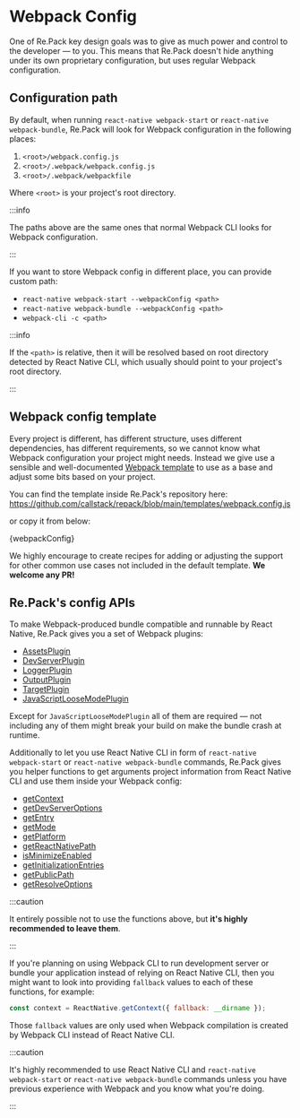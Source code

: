 
# Webpack Config

One of Re.Pack key design goals was to give as much power and control to the developer — to you.
This means that Re.Pack doesn't hide anything under its own proprietary configuration, but uses regular Webpack configuration.

## Configuration path

By default, when running `react-native webpack-start` or `react-native webpack-bundle`, Re.Pack will look for Webpack configuration in the following places:

1. `<root>/webpack.config.js`
2. `<root>/.webpack/webpack.config.js`
3. `<root>/.webpack/webpackfile`

Where `<root>` is your project's root directory.

:::info

The paths above are the same ones that normal Webpack CLI looks for Webpack configuration.

:::

If you want to store Webpack config in different place, you can provide custom path:

- `react-native webpack-start --webpackConfig <path>`
- `react-native webpack-bundle --webpackConfig <path>`
- `webpack-cli -c <path>`

:::info

If the `<path>` is relative, then it will be resolved based on root directory detected by React Native CLI, which usually should point to your project's root directory.

:::

## Webpack config template

Every project is different, has different structure, uses different dependencies, has different requirements, so we cannot know what Webpack configuration your project might needs. Instead we give use a sensible and well-documented [Webpack template](https://github.com/callstack/repack/blob/main/templates/webpack.config.js) to use as a base and adjust some bits based on your project.

You can find the template inside Re.Pack's repository here:
https://github.com/callstack/repack/blob/main/templates/webpack.config.js

or copy it from below:

<CodeBlock language="js" title="templates/webpack.config.js">
  {webpackConfig}
</CodeBlock>

We highly encourage to create recipes for adding or adjusting the support for other common use cases not included in the default template. **We welcome any PR!**

## Re.Pack's config APIs

To make Webpack-produced bundle compatible and runnable by React Native, Re.Pack gives you a set of Webpack plugins:

- [AssetsPlugin](/docs/2x/api/node/classes/AssetsPlugin)
- [DevServerPlugin](/docs/2x/api/node/classes/DevServerPlugin)
- [LoggerPlugin](/docs/2x/api/node/classes/LoggerPlugin)
- [OutputPlugin](/docs/2x/api/node/classes/OutputPlugin)
- [TargetPlugin](/docs/2x/api/node/classes/TargetPlugin)
- [JavaScriptLooseModePlugin](/docs/2x/api/node/classes/JavaScriptLooseModePlugin)

Except for `JavaScriptLooseModePlugin` all of them are required — not including any of them might break your build on make the bundle crash at runtime.

Additionally to let you use React Native CLI in form of `react-native webpack-start` or `react-native webpack-bundle` commands, Re.Pack gives you helper functions to get arguments project information from React Native CLI and use them inside your Webpack config:

- [getContext](/docs/2x/api/node/functions/getContext)
- [getDevServerOptions](/docs/2x/api/node/functions/getDevServerOptions)
- [getEntry](/docs/2x/api/node/functions/getEntry)
- [getMode](/docs/2x/api/node/functions/getMode)
- [getPlatform](/docs/2x/api/node/functions/getPlatform)
- [getReactNativePath](/docs/2x/api/node/functions/getReactNativePath)
- [isMinimizeEnabled](/docs/2x/api/node/functions/isMinimizeEnabled)
- [getInitializationEntries](/docs/2x/api/node/functions/getInitializationEntries)
- [getPublicPath](/docs/2x/api/node/functions/getPublicPath)
- [getResolveOptions](/docs/2x/api/node/functions/getResolveOptions)

:::caution

It entirely possible not to use the functions above, but **it's highly recommended to leave them**.

:::

If you're planning on using Webpack CLI to run development server or bundle your application instead of relying on React Native CLI, then you might want to look into providing `fallback` values to each of these functions, for example:

```js
const context = ReactNative.getContext({ fallback: __dirname });
```

Those `fallback` values are only used when Webpack compilation is created by Webpack CLI instead of React Native CLI.

:::caution

It's highly recommended to use React Native CLI and `react-native webpack-start` or `react-native webpack-bundle` commands unless you have previous experience with Webpack and you know what you're doing.

:::
